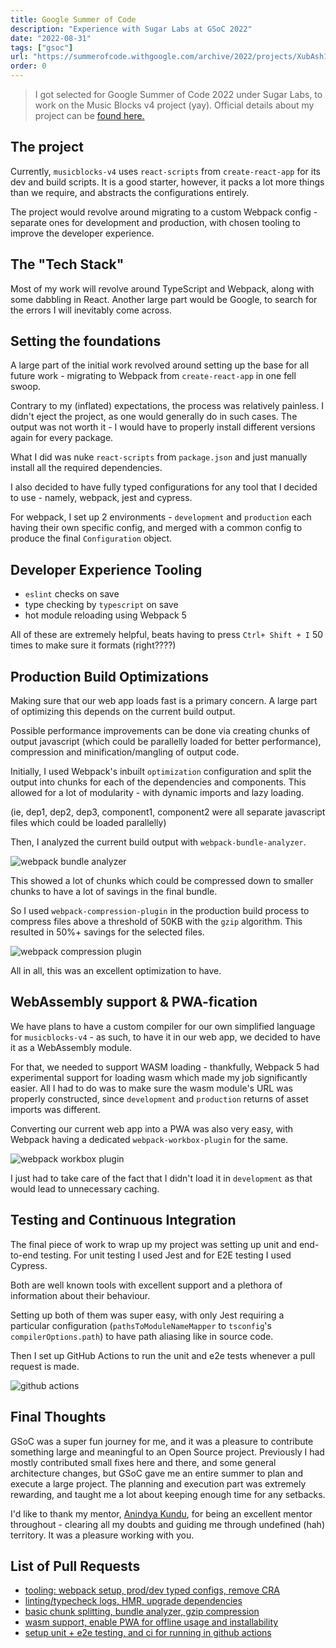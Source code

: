 ```yaml
---
title: Google Summer of Code
description: "Experience with Sugar Labs at GSoC 2022"
date: "2022-08-31"
tags: ["gsoc"]
url: "https://summerofcode.withgoogle.com/archive/2022/projects/XubAsh1T"
order: 0
---
```



> I got selected for Google Summer of Code 2022 under Sugar Labs, to work on the Music Blocks v4 project (yay). Official details about my project can be [found here.](https://summerofcode.withgoogle.com/archive/2022/projects/XubAsh1T)

## The project

Currently, `musicblocks-v4` uses `react-scripts` from `create-react-app` for its dev and build scripts. It is a good starter, however, it packs a lot more things than we require, and abstracts the configurations entirely.

The project would revolve around migrating to a custom Webpack config - separate ones for development and production, with chosen tooling to improve the developer experience.

## The "Tech Stack"

Most of my work will revolve around TypeScript and Webpack, along with some dabbling in React. Another large part would be Google, to search for the errors I will inevitably come across.

## Setting the foundations

A large part of the initial work revolved around setting up the base for all future work - migrating to Webpack from `create-react-app` in one fell swoop.

Contrary to my (inflated) expectations, the process was relatively painless. I didn't eject the project, as one would generally do in such cases. The output was not worth it - I would have to properly install different versions again for every package.

What I did was nuke `react-scripts` from `package.json` and just manually install all the required dependencies.

I also decided to have fully typed configurations for any tool that I decided to use - namely, webpack, jest and cypress.

For webpack, I set up 2 environments - `development` and `production` each having their own specific config, and merged with a common config to produce the final `Configuration` object.

## Developer Experience Tooling

- `eslint` checks on save
- type checking by `typescript` on save
- hot module reloading using Webpack 5

All of these are extremely helpful, beats having to press `Ctrl+ Shift + I` 50 times to make sure it formats (right????)

## Production Build Optimizations

Making sure that our web app loads fast is a primary concern. A large part of optimizing this depends on the current build output.

Possible performance improvements can be done via creating chunks of output javascript (which could be parallelly loaded for better performance), compression and minification/mangling of output code.

Initially, I used Webpack's inbuilt `optimization` configuration and split the output into chunks for each of the dependencies and components. This allowed for a lot of modularity - with dynamic imports and lazy loading.

(ie, dep1, dep2, dep3, component1, component2 were all separate javascript files which could be loaded parallelly)

Then, I analyzed the current build output with `webpack-bundle-analyzer`.

<Image src={bundleAnalyzer} alt="webpack bundle analyzer" />

This showed a lot of chunks which could be compressed down to smaller chunks to have a lot of savings in the final bundle.

So I used `webpack-compression-plugin` in the production build process to compress files above a threshold of 50KB with the `gzip` algorithm. This resulted in 50%+ savings for the selected files.

<Image src={compression} alt="webpack compression plugin" />

All in all, this was an excellent optimization to have.

## WebAssembly support & PWA-fication

We have plans to have a custom compiler for our own simplified language for `musicblocks-v4` - as such, to have it in our web app, we decided to have it as a WebAssembly module.

For that, we needed to support WASM loading - thankfully, Webpack 5 had experimental support for loading wasm which made my job significantly easier. All I had to do was to make sure the wasm module's URL was properly constructed, since `development` and `production` returns of asset imports was different.

Converting our current web app into a PWA was also very easy, with Webpack having a dedicated `webpack-workbox-plugin` for the same.

<Image src={workbox} alt="webpack workbox plugin" />

I just had to take care of the fact that I didn't load it in `development` as that would lead to unnecessary caching.

## Testing and Continuous Integration

The final piece of work to wrap up my project was setting up unit and end-to-end testing. For unit testing I used Jest and for E2E testing I used Cypress.

Both are well known tools with excellent support and a plethora of information about their behaviour.

Setting up both of them was super easy, with only Jest requiring a particular configuration (`pathsToModuleNameMapper` to `tsconfig`'s `compilerOptions.path`) to have path aliasing like in source code.

Then I set up GitHub Actions to run the unit and e2e tests whenever a pull request is made.

<Image src={ciCd} alt="github actions" />

## Final Thoughts

GSoC was a super fun journey for me, and it was a pleasure to contribute something large and meaningful to an Open Source project. Previously I had mostly contributed small fixes here and there, and some general architecture changes, but GSoC gave me an entire summer to plan and execute a large project. The planning and execution part was extremely rewarding, and taught me a lot about keeping enough time for any setbacks.

I'd like to thank my mentor, [Anindya Kundu](https://github.com/meganindya/), for being an excellent mentor throughout - clearing all my doubts and guiding me through undefined (hah) territory. It was a pleasure working with you.

## List of Pull Requests

- [tooling: webpack setup, prod/dev typed configs, remove CRA](https://github.com/sugarlabs/musicblocks-v4/pull/194)
- [linting/typecheck logs, HMR, upgrade dependencies](https://github.com/sugarlabs/musicblocks-v4/pull/197)
- [basic chunk splitting, bundle analyzer, gzip compression](https://github.com/sugarlabs/musicblocks-v4/pull/199)
- [wasm support, enable PWA for offline usage and installability](https://github.com/sugarlabs/musicblocks-v4/pull/200)
- [setup unit + e2e testing, and ci for running in github actions](https://github.com/sugarlabs/musicblocks-v4/pull/204)
